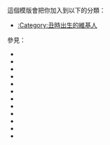 {{Userbox
  |border-c=#50C878
  |border-s=1
  |id=<span style="color:#ffffff;">-{[[丑 (地支)|丑]]}-</span>
  |id-c=#50C878
  |id-s=18
  |info=這個用戶出生的時辰是'''-{[[丑 (地支)|丑時]]}-'''。
  |info-c=#DAFDDA
  |info-s=10
}} 
 <includeonly>[[Category:丑時出生的維基人|{{PAGENAME}}]]</includeonly>
<noinclude>
<p style="clear: both; padding-top: 2em">
這個模版會把你加入到以下的分類：
*[[:Category:丑時出生的維基人]]

參見：
*{{tl|User 出生時辰：子時}}
*{{tl|User 出生時辰：丑時}}
*{{tl|User 出生時辰：寅時}}
*{{tl|User 出生時辰：卯時}}
*{{tl|User 出生時辰：辰時}}
*{{tl|User 出生時辰：巳時}}
*{{tl|User 出生時辰：午時}}
*{{tl|User 出生時辰：未時}}
*{{tl|User 出生時辰：申時}}
*{{tl|User 出生時辰：酉時}}
*{{tl|User 出生時辰：戌時}}
*{{tl|User 出生時辰：亥時}}
</p>

</noinclude>